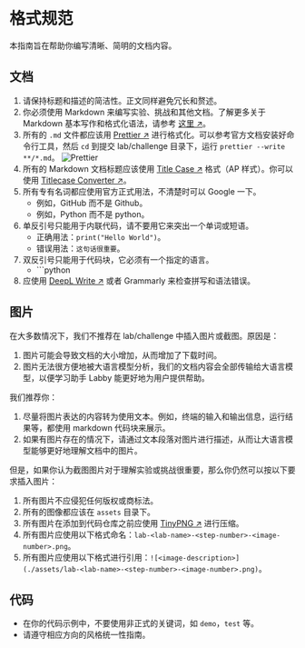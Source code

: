 # 格式规范

本指南旨在帮助你编写清晰、简明的文档内容。

## 文档

1. 请保持标题和描述的简洁性。正文同样避免冗长和赘述。
2. 你必须使用 Markdown 来编写实验、挑战和其他文档。了解更多关于 Markdown 基本写作和格式化语法，请参考 [这里 ↗](https://docs.github.com/en/get-started/writing-on-github/getting-started-with-writing-and-formatting-on-github/basic-writing-and-formatting-syntax)。
3. 所有的 `.md` 文件都应该用 [Prettier ↗](https://prettier.io/) 进行格式化。可以参考官方文档安装好命令行工具，然后 `cd` 到提交 lab/challenge 目录下，运行 `prettier --write **/*.md`。
   ![Prettier](.github/assets/prettier.png)
4. 所有的 Markdown 文档标题应该使用 [Title Case ↗](https://en.wikipedia.org/wiki/Title_case) 格式（AP 样式）。你可以使用 [Titlecase Converter ↗](https://titlecaseconverter.com/)。
5. 所有专有名词都应使用官方正式用法，不清楚时可以 Google 一下。
   - 例如，GitHub 而不是 Github。
   - 例如，Python 而不是 python。
6. 单反引号只能用于内联代码，请不要用它来突出一个单词或短语。
   - 正确用法：`print("Hello World")`。
   - 错误用法：`这句话很重要`。
7. 双反引号只能用于代码块，它必须有一个指定的语言。
   - \`\`\`python
8. 应使用 [DeepL Write ↗](https://www.deepl.com/write) 或者 Grammarly 来检查拼写和语法错误。

## 图片

在大多数情况下，我们不推荐在 lab/challenge 中插入图片或截图。原因是：

1. 图片可能会导致文档的大小增加，从而增加了下载时间。
2. 图片无法很方便地被大语言模型分析，我们的文档内容会全部传输给大语言模型，以便学习助手 Labby 能更好地为用户提供帮助。

我们推荐你：

1. 尽量将图片表达的内容转为使用文本。例如，终端的输入和输出信息，运行结果等，都使用 markdown 代码块来展示。
2. 如果有图片存在的情况下，请通过文本段落对图片进行描述，从而让大语言模型能够更好地理解文档中的图片。

但是，如果你认为截图图片对于理解实验或挑战很重要，那么你仍然可以按以下要求插入图片：

1. 所有图片不应侵犯任何版权或商标法。
2. 所有的图像都应该在 `assets` 目录下。
3. 所有图片在添加到代码仓库之前应使用 [TinyPNG ↗](https://tinypng.com/) 进行压缩。
4. 所有图片应使用以下格式命名：`lab-<lab-name>-<step-number>-<image-number>.png`。
5. 所有图片应使用以下格式进行引用：`![<image-description>](./assets/lab-<lab-name>-<step-number>-<image-number>.png)`。

## 代码

- 在你的代码示例中，不要使用非正式的关键词，如 `demo`，`test` 等。
- 请遵守相应方向的风格统一性指南。
